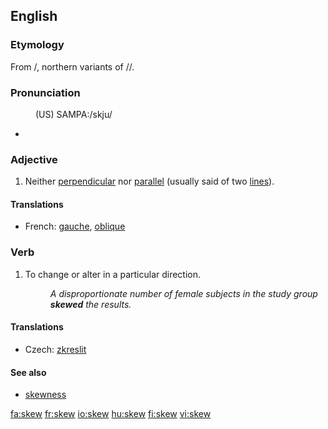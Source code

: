 ==English==

===Etymology===
From {{etyl|fro}} {{term|escuer|lang=fro}}/{{term|eskiuer|lang=fro}}, northern variants of {{term|eschuer|lang=fro}}/{{term|eschiver|lang=fro}}/{{term|eschever|lang=fro}}.

===Pronunciation===
:(US) SAMPA:/skju/
*{{audio|en-us-skew.ogg|Audio (US)}}
*:{{rhymes|uː}}

===Adjective===
{{en-adj|-}}

# {{mathematics}} Neither [[perpendicular]] nor [[parallel]] (usually said of two [[line]]s).

====Translations====
*French: [[gauche]], [[oblique]]

===Verb===
{{en-verb}}

# {{transitive}} To change or alter in a particular direction.
#:''A disproportionate number of female subjects in the study group '''skewed''' the results.''

====Translations====
{{trans-top|to change or alter in a particular direction}}
*Czech: [[zkreslit]]
{{trans-mid}}
{{trans-bottom}}

==== See also ====

* [[skewness]]

[[fa:skew]]
[[fr:skew]]
[[io:skew]]
[[hu:skew]]
[[fi:skew]]
[[vi:skew]]